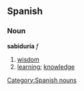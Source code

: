 == Spanish == 
=== Noun === 
'''sabiduría''' ''f'' 
# [[wisdom]]
# [[learning]]; [[knowledge]]
[[Category:Spanish nouns]]